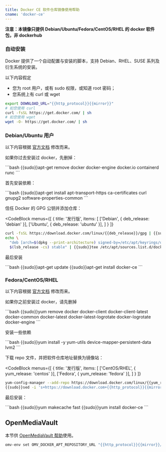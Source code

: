 ```yaml
---
title: Docker CE 软件仓库镜像使用帮助
cname: 'docker-ce'
---
```


**注意：本镜像只提供 Debian/Ubuntu/Fedora/CentOS/RHEL 的 docker 软件包，非 dockerhub**

### 自动安装

Docker 提供了一个自动配置与安装的脚本，支持 Debian、RHEL、SUSE 系列及衍生系统的安装。

以下内容假定

- 您为 root 用户，或有 sudo 权限，或知道 root 密码；
- 您系统上有 curl 或 wget

<CodeBlock>

```bash
export DOWNLOAD_URL="{{http_protocol}}{{mirror}}"
# 如您使用 curl
curl -fsSL https://get.docker.com/ | sh
# 如您使用 wget
wget -O- https://get.docker.com/ | sh
```

</CodeBlock>

### Debian/Ubuntu 用户

以下内容根据 [官方文档](https://docs.docker.com/engine/install/debian/) 修改而来。

如果你过去安装过 docker，先删掉：

<CodeBlock>
```bash
{{sudo}}apt-get remove docker docker-engine docker.io containerd runc
```
</CodeBlock>

首先安装依赖：

<CodeBlock>
```bash
{{sudo}}apt-get install apt-transport-https ca-certificates curl gnupg2 software-properties-common
```
</CodeBlock>

信任 Docker 的 GPG 公钥并添加仓库：

<CodeBlock
  menus={[
    {
      title: '发行版',
      items: [
        ['Debian', { deb_release: 'debian' }],
        ['Ubuntu', { deb_release: 'ubuntu' }],
      ]
    }
  ]}
>

```bash
curl -fsSL https://download.docker.com/linux/{{deb_release}}/gpg | {{sudo}}gpg --dearmor -o /etc/apt/keyrings/docker.gpg
echo \
  "deb [arch=$(dpkg --print-architecture) signed-by=/etc/apt/keyrings/docker.gpg] {{http_protocol}}{{mirror}}/linux/{{deb_release}} \
  $(lsb_release -cs) stable" | {{sudo}}tee /etc/apt/sources.list.d/docker.list > /dev/null
```

</CodeBlock>

最后安装

<CodeBlock>
```bash
{{sudo}}apt-get update
{{sudo}}apt-get install docker-ce
```
</CodeBlock>

### Fedora/CentOS/RHEL

以下内容根据 [官方文档](https://docs.docker.com/engine/install/centos/) 修改而来。

如果你之前安装过 docker，请先删掉

<CodeBlock>
```bash
{{sudo}}yum remove docker docker-client docker-client-latest docker-common docker-latest docker-latest-logrotate docker-logrotate docker-engine
```
</CodeBlock>

安装一些依赖

<CodeBlock>
```bash
{{sudo}}yum install -y yum-utils device-mapper-persistent-data lvm2
```
</CodeBlock>

下载 repo 文件，并把软件仓库地址替换为镜像站：

<CodeBlock
  menus={[
    {
      title: '发行版',
      items: [
        ['CentOS/RHEL', { yum_release: 'centos' }],
        ['Fedora', { yum_release: 'fedora' }],
      ]
    }
  ]}
>

```bash
yum-config-manager --add-repo https://download.docker.com/linux/{{yum_release}}/docker-ce.repo
{{sudo}}sed -i 's+https://download.docker.com+{{http_protocol}}{{mirror}}+' /etc/yum.repos.d/docker-ce.repo
```

</CodeBlock>

最后安装：

<CodeBlock>
```bash
{{sudo}}yum makecache fast
{{sudo}}yum install docker-ce
```
</CodeBlock>

## OpenMediaVault

本节供 [OpenMediaVault 帮助](/OpenMediaVault/)使用。

<CodeBlock>

```bash
omv-env set OMV_DOCKER_APT_REPOSITORY_URL "{{http_protocol}}{{mirror}}/linux/debian"
```

</CodeBlock>
